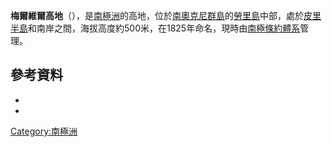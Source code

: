 {{coord|60|44|S|44|36|W|source:GNIS|display=title}}

'''梅爾維爾高地'''（{{lang-en|Melville Highlands}}），是[[南極洲|南極洲]]的高地，位於[[南奧克尼群島|南奧克尼群島]]的[[勞里島|勞里島]]中部，處於[[皮里半島|皮里半島]]和南岸之間，海拔高度約500米，在1825年命名，現時由[[南極條約體系|南極條約體系]]管理。

==參考資料==
*{{cite gnis | type = antarid | id = 9842| name = Melville Highlands| accessdate = 2013-09-17}}
*{{usgs-gazetteer|id=9842}}

{{Antarctica-geo-stub}}
[[Category:南極洲|Category:南極洲]]